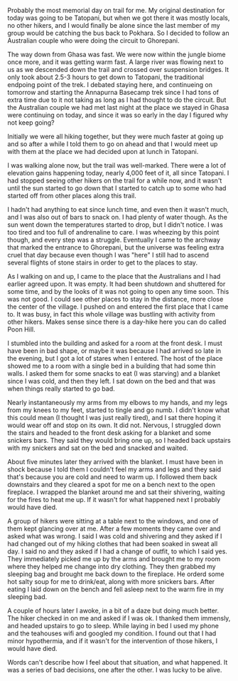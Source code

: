 Probably the most memorial day on trail for me. My original destination for
today was going to be Tatopani, but when we got there it was mostly locals, no
other hikers, and I would finally be alone since the last member of my group
would be catching the bus back to Pokhara. So I decided to follow an Australian
couple who were doing the circuit to Ghorepani.

<Stats gain="3793" loss="6168" miles="10.1" steps="40137" />

The way down from Ghasa was fast. We were now within the jungle biome once more,
and it was getting warm fast. A large river was flowing next to us as
we descended down the trail and crossed over suspension bridges. It only took
about 2.5-3 hours to get down to Tatopani, the traditional endpoing point of
the trek. I debated staying here, and continueing on tomorrow and starting the
Annapurna Basecamp trek since I had tons of extra time due to it not taking
as long as I had thought to do the circuit. But the Australian couple we had met
last night at the place we stayed in Ghasa were continuing on today, and since
it was so early in the day I figured why not keep going?

Initially we were all hiking together, but they were much faster at going up
and so after a while I told them to go on ahead and that I would meet up with
them at the place we had decided upon at lunch in Tatopani.

I was walking alone now, but the trail was well-marked. There were a lot of
elevation gains happening today, nearly 4,000 feet of it, all since Tatopani.
I had stopped seeing other hikers on the trail for a while now, and it wasn't
until the sun started to go down that I started to catch up to some who had
started off from other places along this trail.

I hadn't had anything to eat since lunch time, and even then it wasn't much,
and I was also out of bars to snack on. I had plenty of water though. As the sun
went down the temperatures started to drop, but I didn't notice. I was too tired
and too full of andrenaline to care. I was wheezing by this point though, and
every step was a struggle. Eventually I came to the archway that marked the
entrance to Ghorepani, but the universe was feeling extra cruel that day because
even though I was "here" I still had to ascend several flights of stone stairs
in order to get to the places to stay.

As I walking on and up, I came to the place that the Australians and I had earlier
agreed upon. It was empty. It had been shutdown and shuttered for some time, and
by the looks of it was not going to open any time soon. This was not good. I could
see other places to stay in the distance, more close the center of the village.
I pushed on and entered the first place that I came to. It was busy, in fact
this whole village was bustling with activity from other hikers. Makes sense
since there is a day-hike here you can do called Poon Hill.

I stumbled into the building and asked for a room at the front desk. I must have
been in bad shape, or maybe it was because I had arrived so late in the evening,
but I got a lot of stares when I entered. The host of the place showed me to a
room with a single bed in a building that had some thin walls. I asked them for
some snacks to eat (I was starving) and a blanket since I was cold, and then
they left. I sat down on the bed and that was when things really started to go
bad.

Nearly instantaneously my arms from my elbows to my hands, and my legs from my
knees to my feet, started to tingle and go numb. I didn't know what this could
mean (I thought I was just really tired), and I sat there hoping it would wear
off and stop on its own. It did not. Nervous, I struggled down the stairs and
headed to the front desk asking for a blanket and some snickers bars. They said
they would bring one up, so I headed back upstairs with my snickers and sat
on the bed and snacked and waited.

About five minutes later they arrived with the blanket. I must have been in
shock because I told them I couldn't feel my arms and legs and they said that's
because you are cold and need to warm up. I followed them back downstairs and
they cleared a spot for me on a bench next to the open fireplace. I wrapped the
blanket around me and sat their shivering, waiting for the fires to heat me up.
If it wasn't for what happened next I probably would have died.

A group of hikers were sitting at a table next to the windows, and one of them
kept glancing over at me. After a few moments they came over and asked what was
wrong. I said I was cold and shivering and they asked if I had changed out of
my hiking clothes that had been soaked in sweat all day. I said no and they
asked if I had a change of outfit, to which I said yes. They immediately picked
me up by the arms and brought me to my room where they helped me change into
dry clothing. They then grabbed my sleeping bag and brought me back down to
the fireplace. He orderd some hot salty soup for me to drink/eat, along with
more snickers bars. After eating I laid down on the bench and fell asleep
next to the warm fire in my sleeping bad.

A couple of hours later I awoke, in a bit of a daze but doing much better. The
hiker checked in on me and asked if I was ok. I thanked them immensly, and headed
upstairs to go to sleep. While laying in bed I used my phone and the teahouses
wifi and googled my condition. I found out that I had minor hypothermia, and if
it wasn't for the intervention of those hikers, I would have died.

Words can't describe how I feel about that situation, and what happened. It was
a series of bad decisions, one after the other. I was lucky to be alive.

